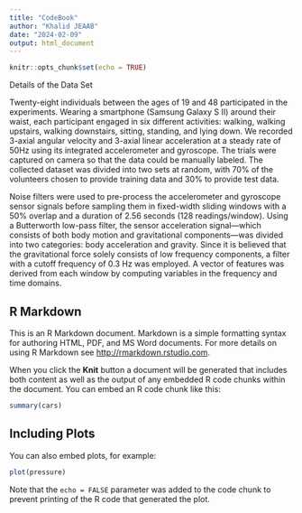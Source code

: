 ```yaml
---
title: "CodeBook"
author: "Khalid JEAAB"
date: "2024-02-09"
output: html_document
---
```


```r
knitr::opts_chunk$set(echo = TRUE)
```


Details of the Data Set

Twenty-eight individuals between the ages of 19 and 48 participated in the experiments. Wearing a smartphone (Samsung Galaxy S II) around their waist, each participant engaged in six different activities: walking, walking upstairs, walking downstairs, sitting, standing, and lying down. We recorded 3-axial angular velocity and 3-axial linear acceleration at a steady rate of 50Hz using its integrated accelerometer and gyroscope. The trials were captured on camera so that the data could be manually labeled. The collected dataset was divided into two sets at random, with 70% of the volunteers chosen to provide training data and 30% to provide test data.

Noise filters were used to pre-process the accelerometer and gyroscope sensor signals before sampling them in fixed-width sliding windows with a 50% overlap and a duration of 2.56 seconds (128 readings/window). Using a Butterworth low-pass filter, the sensor acceleration signal—which consists of both body motion and gravitational components—was divided into two categories: body acceleration and gravity. Since it is believed that the gravitational force solely consists of low frequency components, a filter with a cutoff frequency of 0.3 Hz was employed. A vector of features was derived from each window by computing variables in the frequency and time domains.

## R Markdown

This is an R Markdown document. Markdown is a simple formatting syntax for authoring HTML, PDF, and MS Word documents. For more details on using R Markdown see <http://rmarkdown.rstudio.com>.

When you click the **Knit** button a document will be generated that includes both content as well as the output of any embedded R code chunks within the document. You can embed an R code chunk like this:

```r
summary(cars)
```

## Including Plots

You can also embed plots, for example:

```r
plot(pressure)
```

Note that the `echo = FALSE` parameter was added to the code chunk to prevent printing of the R code that generated the plot.
